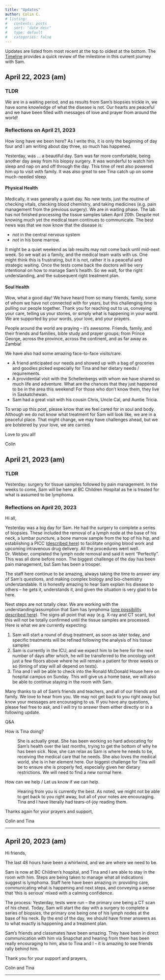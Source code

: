 ```yaml
---
title: "Updates"
author: Colin C.
# listing:
#   contents: posts
#   sort: "date desc"
#   type: default
#   categories: false
---
```


Updates are listed from most recent at the top to oldest at the bottom.  The [Timeline](./timeline.html) provides a quick review of the milestone in this current journey with Sam. 



## April 22, 2023 (am)

### TLDR

We are in a waiting period, and as results from Sam's biopsies trickle in, we have some knowledge of what the disease is not. Our hearts are peaceful and we have been filled with messages of love and prayer from around the world!

### Reflections on April 21, 2023

How long have we been here? As I write this, it is only the beginning of day four and I am writing about day three, so much has happened.

Yesterday, was ... a beautiful day. Sam was far more comfortable, being another day away from his biopsy surgery. It was wonderful to watch him sleep and nap on and off through the day. This time of rest also powered him up to visit with family. It was also great to see Tina catch up on some much-needed sleep.

#### Physical Health

Medically, it was generally a quiet day. No new tests, just the routine of checking vitals, checking blood chemistry, and taking medicines (e.g. pain management from the previous surgery). We are in waiting phase. The lab has not finished processing the tissue samples taken April 20th. Despite not knowing much yet the medical team continues to communicate. The best news was that we now know that the disease is: 

- *not* in the central nervous system 
- *not* in his bone marrow.

It might be a quiet weekend as lab results may not come back until mid-next week. So we wait as a family, and the medical team waits with us. One might think this is frustrating, but it is not, rather it is a peaceful and strategic waiting. Once the tests come back the doctors will be very intentional on how to manage Sam's health. So we wait, for the right understanding, and the subsequent right treatment plan.

#### Soul Health

Wow, what a good day! We have heard from so many friends, family, some of whom we have not connected with for years, but this challenging time is pulling our people together. Thank you for reaching out to us, conveying your care, telling us your stories, or simply what is happening in your world. We are supported by your words, your love, and your prayers.

People around the world are praying -- it's awesome. Friends, family, and their friends and families, bible study and prayer groups; from Prince George, across the province, across the continent, and as far away as Zambia!

We have also had some amazing face-to-face visits/care.

-   A friend anticipated our needs and showed up with a bag of groceries and goodies picked especially for Tina and her dietary needs / requirements.
-   A providential visit with the Schellenbergs with whom we have shared so much life and adventure. What are the chances that they just happened to be in the area this weekend! For those who don't know them, they live in Saskatchewan.
-   Sam had a great visit with his cousin Chris, Uncle Cal, and Auntie Tricia.

To wrap up this post, please know that we feel cared for in soul and body. Although we do not know what treatment for Sam will look like, we are in a peaceful place. That might change, we may have challenges ahead, but we are bolstered by your love, we are carried.

Love to you all!

Colin




## April 21, 2023 (am)

### TLDR

Yesterday: surgery for tissue samples followed by pain management. In the weeks to come, Sam will be here at BC Children Hospital as he is treated for what is assumed to be lymphoma.


### Reflections on April 20, 2023

Hi all,

Yesterday was a big day for Sam. He had the surgery to complete a series of biopsies. These included the removal of a lymph node at the base of his neck, a lumbar puncture, a bone marrow sample from the top of his hip, and establishing a PICC ([described here](http://www.cw.bc.ca/library/pdf/pamphlets/BCCH1552_PICC.pdf)) to facilitate ongoing blood work and upcoming intravenous drug delivery. All the procedures went well. Dr. Webber, completed the lymph node removal and said it went "Perfectly". This was all done before noon. The biggest challenge of the day has been pain management, but Sam has been a trooper.

The staff here continue to be amazing, always taking the time to answer any of Sam's questions, and making complex biology and bio-chemistry understandable. It is honestly amazing to hear Sam explain his disease to others -- he gets it, understands it, and given the situation is very glad to be here.

Next steps are not totally clear. We are working with the understanding/assumption that Sam has lymphoma ([one possibility described here](http://www.bcchildrens.ca/Oncology-Site/Documents/Non-Hodgkin%20Lymphoma.pdf)). The signs all point that way (e.g. X-ray and CT scan), but this will not be totally confirmed until the tissue samples are processed. Here is what we are currently expecting:

1.  Sam will start a round of drug treatment, as soon as later today, and specific treatments will be refined following the analysis of his tissue samples
2.  Sam is currently in the ICU, and we expect him to be here for the next number of days after which, he will be transferred to the oncology unit just a few floors above where he will remain a patient for three weeks or so (timing of stay will all depend on tests).
3.  Tina and I will be able to check into the Ronald McDonald House here on hospital campus on Sunday. This will give us a home base, we will also be able to continue staying in the room with Sam.

Many thanks to all of Sam's friends and teachers, and all of our friends and family. We love to hear from you. We may not get back to you right away but know your messages are encouraging to us. If you have any questions, please feel free to ask, and I will try to answer them either directly or in a following update.

Q&A

How is Tina doing?

:   She is actually great. She has been working so hard advocating for Sam's health over the last months, trying to get the bottom of why he has been sick. Now, she can relax as Sam is where he needs to be, receiving the medical care that he needs. She also loves the medical world, she is in her element here. Our biggest challenge for Tina will be to ensure she is properly fed, especially given her dietary restrictions. We will need to find a new normal here.

How can we help / Let us know if we can help.

:   Hearing from you is currently the best. As noted, we might not be able to get back to you right away, but all of your notes are encouraging. Tina and I have literally had tears-of-joy reading them.

Thanks again for your prayers and support,

Colin and Tina

***




## April 20, 2023 (am)

Hi friends,

The last 48 hours have been a whirlwind, and we are where we need to be.

Sam is now at BC Children's hospital, and Tina and I are able to stay in the room with him. Steps are being taken to manage what all indications suggest is lymphoma. Staff here have been amazing in: providing care, communicating what is happening and next steps, and conveying a sense that 'this is serious' mixed with a calming confidence.

The process: Yesterday, tests were run -- the primary one being a CT scan of his chest. Today, Sam will start the day with a surgery to complete a series of biopsies, the primary one being one of his lymph nodes at the base of his neck. By the end of the day, we should have firmer answers as to what exactly is happening and a treatment plan.

Sam's friends and classmates have been amazing. They have been in direct communication with him via Snapchat and hearing from them has been really encouraging to him, also to Tina and I -- it is amazing to see friends rally behind him.

Thank you for your support and prayers,

Colin and Tina

------------------------------------------------------------------------


